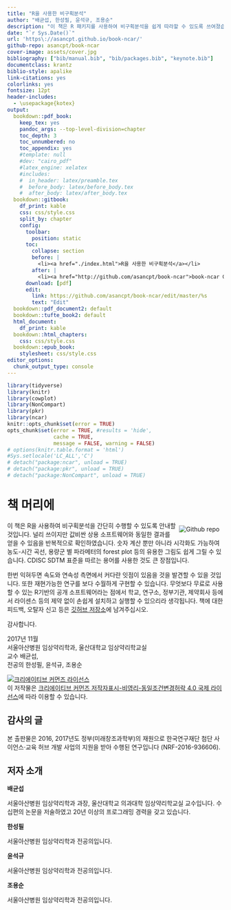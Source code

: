```yaml
---
title: "R을 사용한 비구획분석"
author: "배균섭, 한성필, 윤석규, 조용순"
description: "이 책은 R 패키지를 사용하여 비구획분석을 쉽게 따라할 수 있도록 쓰여졌습니다.  값비싼 상용소프트웨어와 동일한 결과를 얻으면서, 한번 익혀두면 속도와 연속성 측면에서 잇점이 많은 것을 발견할 수 있을 것입니다.  무엇보다 무료로 사용할 수 있는 R기반의 공개 소프트웨어라는 점에서 많은 연구자 혹은 기관에서 손쉽게 설치하고 실행할 수 있으리라 생각됩니다."
date: "`r Sys.Date()`"
url: 'https\://asancpt.github.io/book-ncar/'
github-repo: asancpt/book-ncar
cover-image: assets/cover.jpg
bibliography: ["bib/manual.bib", "bib/packages.bib", "keynote.bib"]
documentclass: krantz
biblio-style: apalike
link-citations: yes
colorlinks: yes
fontsize: 12pt
header-includes:
  - \usepackage{kotex}
output:
  bookdown::pdf_book: 
    keep_tex: yes
    pandoc_args: --top-level-division=chapter
    toc_depth: 3
    toc_unnumbered: no
    toc_appendix: yes
    #template: null
    #dev: "cairo_pdf"
    #latex_engine: xelatex
    #includes:
    #  in_header: latex/preamble.tex
    #  before_body: latex/before_body.tex
    #  after_body: latex/after_body.tex
  bookdown::gitbook:
    df_print: kable
    css: css/style.css
    split_by: chapter
    config:
      toolbar:
        position: static
      toc:
        collapse: section
        before: |
          <li><a href="./index.html">R을 사용한 비구획분석</a></li>
        after: |
          <li><a href="http://github.com/asancpt/book-ncar">book-ncar Github 저장소</a></li>
      download: [pdf]
      edit:
        link: https://github.com/asancpt/book-ncar/edit/master/%s
        text: "Edit"
  bookdown::pdf_document2: default
  bookdown::tufte_book2: default
  html_document: 
    df_print: kable
  bookdown::html_chapters:
    css: css/style.css
  bookdown::epub_book:
    stylesheet: css/style.css
editor_options: 
  chunk_output_type: console
---
```



```r
library(tidyverse)
library(knitr)
library(cowplot)
library(NonCompart)
library(pkr) 
library(ncar)
knitr::opts_chunk$set(error = TRUE)
opts_chunk$set(error = TRUE, #results = 'hide',
               cache = TRUE,
               message = FALSE, warning = FALSE)
# options(knitr.table.format = 'html')
#Sys.setlocale('LC_ALL','C')
# detach("package:ncar", unload = TRUE)
# detach("package:pkr", unload = TRUE)
# detach("package:NonCompart", unload = TRUE)
```

# 책 머리에 {-}

[<img src="assets/cover.jpg" style="max-width:20%;min-width:80px;float:right;margin: 10px 10px 5px 5px" alt="Github repo" />](https://github.com/asancpt/book-ncar)

이 책은 R을 사용하여 비구획분석을 간단히 수행할 수 있도록 안내할 것입니다. 
널리 쓰이지만 값비싼 상용 소프트웨어와 동일한 결과를 얻을 수 있음을 반복적으로 확인하였습니다. 
숫자 계산 뿐만 아니라 시각화도 가능하여 농도-시간 곡선, 용량군 별 파라메터의 forest plot 등의 유용한 그림도 쉽게 그릴 수 있습니다.
CDISC SDTM 표준을 따르는 용어를 사용한 것도 큰 장점입니다.

한번 익혀두면 속도와 연속성 측면에서 커다란 잇점이 있음을 것을 발견할 수 있을 것입니다. 
또한 재현가능한 연구를 보다 수월하게 구현할 수 있습니다.
무엇보다 무료로 사용할 수 있는 R기반의 공개 소프트웨어라는 점에서 학교, 연구소, 정부기관, 제약회사 등에서 라이센스 등의 제약 없이 손쉽게 설치하고 실행할 수 있으리라 생각됩니다.
책에 대한 피드백, 오탈자 신고 등은 [깃허브 저장소](https://github.com/asancpt/book-ncar/issues)에 남겨주십시오.

감사합니다.

2017년 11월  
서울아산병원 임상약리학과, 울산대학교 임상약리학교실  
교수 배균섭,  
전공의 한성필, 윤석규, 조용순

<a rel="license" href="http://creativecommons.org/licenses/by-nc-sa/4.0/"><img alt="크리에이티브 커먼즈 라이선스" style="border-width:0" src="https://i.creativecommons.org/l/by-nc-sa/4.0/88x31.png" /></a><br />이 저작물은 <a rel="license" href="http://creativecommons.org/licenses/by-nc-sa/4.0/">크리에이티브 커먼즈 저작자표시-비영리-동일조건변경허락 4.0 국제 라이선스</a>에 따라 이용할 수 있습니다.

<!-- https://creativecommons.org/choose/?lang=ko -->

## 감사의 글 {-}

본 출판물은 2016, 2017년도 정부(미래창조과학부)의 재원으로 한국연구재단 첨단 사이언스·교육 허브 개발 사업의 지원을 받아 수행된 연구입니다 (NRF-2016-936606).

## 저자 소개 {-}

**배균섭**

서울아산병원 임상약리학과 과장, 울산대학교 의과대학 임상약리학교실 교수입니다. 수십편의 논문을 저술하였고 20년 이상의 프로그래밍 경력을 갖고 있습니다.

**한성필**

서울아산병원 임상약리학과 전공의입니다.

**윤석규**

서울아산병원 임상약리학과 전공의입니다.

**조용순**

서울아산병원 임상약리학과 전공의입니다.

\mainmatter

